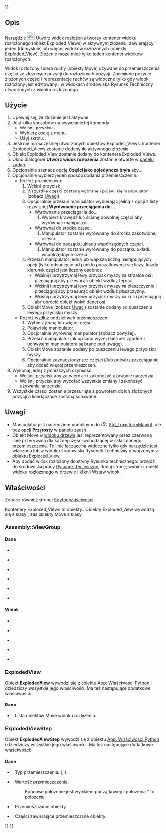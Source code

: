 <languages/>

{{UnfinishedDocu{{#translation:}}}}

{{Docnav/pl
|[[Assembly_SolveAssembly/pl|Rozwiąż złożenie]]
|[[Assembly_CreateSimulation/pl|Utwórz symulację]]
|[[Assembly_Workbench|środowisko pracy Złożenie]]
|IconL=Assembly_SolveAssembly.svg
|IconR=Assembly_CreateSimulation.svg
|IconC=Workbench_Assembly.svg
}}

{{GuiCommand/pl
|Name=Assembly CreateView
|Name/pl=Złożenie Utwórz widok rozłożenia
|MenuLocation=Złożenie → Utwórz widok rozłożenia
|Workbenches=[[Assembly_Workbench/pl|Złożenie]]
|Shortcut={{KEY|E}}
|Version=1.0
|SeeAlso=
}}

<span id="Description"></span>
==Opis==

Narzędzie [[Image:Assembly_CreateView.svg|24px]] [[Assembly_CreateView/pl|Utwórz widok rozłożenia]] tworzy kontener widoku rozłożonego (obiekt Exploded_Views) w aktywnym złożeniu, zawierający jeden (domyślnie) lub więcej widoków rozłożonych (obiekty Exploded_View). Złożenie może mieć tylko jeden kontener widoków rozłożonych.

Widok rozłożony zbiera ruchy (obiekty Move) używane do przemieszczenia części ze złożonych pozycji do rozłożonych pozycji. Zmienione pozycje złożonych części i reprezentacje ruchów są widoczne tylko gdy widok rozłożony jest edytowany i w widokach środowiska Rysunek Techniczny utworzonych z widoku rozłożonego.

<span id="Usage"></span>
==Użycie==

# Upewnij się, że złożenie jest aktywne.
# Jest kilka sposobów na wywołanie tej komendy:
#* Wciśnij przycisk {{Button|[[Image:Assembly_CreateView.svg|16px]] [[Assembly_CreateView/pl|Utwórz widok rozłożenia]]}}.
#* Wybierz opcję {{MenuCommand|Złożenie → [[Image:Assembly_CreateView.svg|16px]] Utwórz widok rozłożenia}} z menu.
#* Użyj skrótu: {{KEY|E}}.
# Jeśli nie ma wcześniej utworzonych obiektów Exploded_Views: kontener Exploded_Views zostanie dodany do aktywnego złożenia.
# Obiekt Exploded_View zostanie dodany do kontenera Exploded_Views.
# Okno dialogowe '''Utwórz widok rozłożenia''' zostanie otwarte w [[Task_panel/pl|panelu zadań]].
# Opcjonalnie zaznacz opcję '''Części jako pojedyncza bryła''' aby...
# Opcjonalnie wybierz jeden sposób dodania przemieszczenia:
#* Rozłóż promieniowo:
#*# Wciśnij przycisk {{Button|Rozłóż promieniowo}}
#*# Wszystkie części zostaną wybrane i pojawi się manipulator (zobacz [[#Notes/pl|Uwagi]]).
#*# Opcjonalnie przesuń manipulator wybierając jedną z opcji z listy rozwijanej '''Wyrównanie przeciągania do...'''.
#*#* Wyrównanie przeciągania do...
#*#*# Wybierz krawędź lub ścianę dowolnej części aby wyrównać manipulator.
#*#* Wyrównaj do środka części.
#*#*# Manipulator zostanie wyrównany do środka zakotwionej części.
#*#* Wyrównaj do początku układu współrzędnych części.
#*#*# Manipulator zostanie wyrównany do początku układu współrzędnych części.
#*# Przesuń manipulator jedną lub większą liczbą następujących opcji (tylko odsunięcie od punktu początkowego się liczy, każdy kierunek części jest liczony osobno):
#*#* Wciśnij i przytrzymaj lewy przycisk myszy na strzałce osi i przeciągnij aby przesunąć obiekt wzdłuż tej osi.
#*#* Wciśnij i przytrzymaj lewy przycisk myszy na płaszczyźnie i przeciągnij aby przesunąć obiekt wzdłuż płaszczyzny.
#*#* Wciśnij i przytrzymaj lewy przycisk myszy na kuli i przeciągnij aby obrócić obiekt wokół danej osi.
#*# Obiekt Move (zobacz [[#Notes/pl|Uwagi]]) zostanie dodany po puszczeniu lewego przycisku myszy.
#* Rozłóż wzdłuż oddzielnych przemieszczeń:
#*# Wybierz jedną lub więcej części.
#*# Pojawi się manipulator.
#*# Opcjonalnie wyrównaj manipulator (zobacz powyżej).
#*# Przesuń manipulator jak opisano wyżej (kierunki zgodne z uchwytami manipulatora są brane pod uwagę).
#*# Obiekt Move zostanie dodany po puszczeniu lewego przycisku myszy.
#*# Opcjonalnie zaznacz/odznacz części i/lub potwórz przeciąganie aby dodać więcej przemieszczeń.
# Wykonaj jedną z poniższych czynności:
#* Wciśnij przycisk {{Button|OK}} aby zatwierdzić i zakończyć używanie narzędzia.
#* Wciśnij przycisk {{Button|Anuluj}} aby wycofać wszystkie zmiany i zakończyć używanie narzędzia.
# Wszystkie części zostanie przesunięte z powrotem do ich złożonych pozycji a linie łączące zostaną schowane.

<span id="Notes"></span>
==Uwagi==

* Manipulator jest narzędziem podobnym do ([[Image:Std_TransformManip.svg|16px]] [[Std_TransformManip/pl|Std_TransformManip]]), ale bez opcji '''Przyrosty''' w panelu zadań.
* Obiekt Move w [[Tree_view/pl|widoku drzewa]] jest reprezentowany przez czerwoną linię przerywaną dla każdej części wchodzącej w skład danego przemieszczenia. Te linie łączące są widoczne tylko gdy narzędzie jest włączona lub w widoku środowiska Rysunek Techniczny utworzonym z obiektu Exploded_View.
* Aby dodać widok rozłożony do strony Rysunku technicznego: przejdź do środowiska pracy [[TechDraw_Workbench/pl|Rysunek Techniczny]], dodaj stronę, wybierz obiekt widoku rozłożonego w drzewie i kliknij [[TechDraw_View/pl|Wstaw widok]].

<span id="Properties"></span>
==Właściwości==

Zobacz również stronę: [[Property_editor/pl|Edytor właściwości]].

Kontenery Exploded_Views to obiekty {{Incode|Assembly::ViewGroup}}. Obiekty Exploded_View wywodzą się z klasy {{Incode|ExplodedView}}, zaś obiekty Move z klasy {{Incode|ExplodedViewStep}}.

===Assembly::ViewGroup===

<span id="Data"></span>
====Dane====

{{TitleProperty|Base}}

* {{PropertyData|Label|String}}:
* {{PropertyData|Label2|String|Hidden}}:
* {{PropertyData|Expression Engine|ExpressionEngine|Hidden}}:
* {{PropertyData|Visibility|Bool|Hidden}}:
* {{PropertyData|Group|LinkList}}:
* {{PropertyData|_ Group Touched|Bool|Hidden}}:

<span id="View"></span>
====Widok====

{{TitleProperty|Display Options}}

* {{PropertyView|Display Mode|Enumeration}}:
* {{PropertyView|Show In Tree|Bool}}:
* {{PropertyView|Visibility|Bool}}:

{{TitleProperty|Selection}}

* {{PropertyView|On Top When Selected|Enumeration}}:
* {{PropertyView|Selection Style|Enumeration}}:

===ExplodedView===

Obiekt '''ExplodedView''' wywodzi się z obiektu [[App_FeaturePython/pl|App: Właściwości Python]] i dziedziczy wszystkie jego właściwości.  Ma też następujące dodatkowe właściwości:

<span id="Data"></span>
====Dane====

{{TitleProperty|Exploded View}}

* {{PropertyData|Moves|LinkList}}: Lista obiektów Move widoku rozłożenia.

===ExplodedViewStep===

Obiekt '''ExplodedViewStep''' wywodzi się z obiektu [[App_FeaturePython/pl|App: Właściwości Python]] i dziedziczy wszystkie jego właściwości.  Ma też następujące dodatkowe właściwości:

<span id="Data"></span>
====Dane====

{{TitleProperty|Exploded Move}}

* {{PropertyData|Move Type|Enumeration}}: Typ przemieszczenia. ({{Value|Normal}}, {{Value|Radial}}).
* {{PropertyData|Movement Transform|Placement}}: Wartość przemieszczenia. 
*: Końcowe położenie jest wynikiem początkowego położenia * to położenie.
* {{PropertyData|Obj Names|StringList}}: Przemieszczanie obiekty.
* {{PropertyData|Parts|LinkList}}: Części zawierające przemieszczane obiekty.


{{Docnav/pl
|[[Assembly_SolveAssembly/pl|Rozwiąż złożenie]]
|[[Assembly_CreateSimulation/pl|Utwórz symulację]]
|[[Assembly_Workbench|środowisko pracy Złożenie]]
|IconL=Assembly_SolveAssembly.svg
|IconR=Assembly_CreateSimulation.svg
|IconC=Workbench_Assembly.svg
}}

{{Assembly_Tools_navi{{#translation:}}}}
{{Userdocnavi{{#translation:}}}}